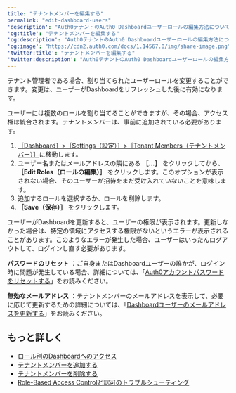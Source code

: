 ---
title: "テナントメンバーを編集する"
permalink: "edit-dashboard-users"
'description': "Auth0テナントのAuth0 Dashboardユーザーロールの編集方法について説明します。"
'og:title': "テナントメンバーを編集する"
'og:description': "Auth0テナントのAuth0 Dashboardユーザーロールの編集方法について説明します。"
'og:image': "https://cdn2.auth0.com/docs/1.14567.0/img/share-image.png"
'twitter:title': "テナントメンバーを編集する"
'twitter:description': "Auth0テナントのAuth0 Dashboardユーザーロールの編集方法について説明します。"
---

テナント管理者である場合、割り当てられたユーザーロールを変更することができます。変更は、ユーザーがDashboardをリフレッシュした後に有効になります。

ユーザーには複数のロールを割り当てることができますが、その場合、アクセス権は統合されます。テナントメンバーは、事前に追加されている必要があります。

1. [［Dashboard］>［Settings（設定）］>［Tenant Members（テナントメンバー）］](https://manage.auth0.com/#/tenant/admins)に移動します。
2. ユーザー名またはメールアドレスの隣にある **［...］** をクリックしてから、**［Edit Roles（ロールの編集）］** をクリックします。このオプションが表示されない場合、そのユーザーが招待をまだ受け入れていないことを意味します。
3. 追加するロールを選択するか、ロールを削除します。
4. **［Save（保存）］** をクリックします。

<Callout icon="file-lines" color="#0EA5E9" iconType="regular">

ユーザーがDashboardを更新すると、ユーザーの権限が表示されます。更新しなかった場合は、特定の領域にアクセスする権限がないというエラーが表示されることがあります。このようなエラーが発生した場合、ユーザーはいったんログアウトして、ログインし直す必要があります。

</Callout>

**パスワードのリセット** ：ご自身またはDashboardユーザーの誰かが、ログイン時に問題が発生している場合、詳細については、「[Auth0アカウントパスワードをリセットする](/ja-jp/troubleshoot/customer-support/reset-account-passwords)」をお読みください。

**無効なメールアドレス** ：テナントメンバーのメールアドレスを表示して、必要に応じて更新するための詳細については、「[Dashboardユーザーのメールアドレスを更新する](/ja-jp/get-started/manage-dashboard-access/update-dashboard-user-email)」をお読みください。

## もっと詳しく

* [ロール別のDashboardへのアクセス](/ja-jp/get-started/manage-dashboard-access/feature-access-by-role)
* [テナントメンバーを追加する](/ja-jp/get-started/manage-dashboard-access/add-dashboard-users)
* [テナントメンバーを削除する](/ja-jp/get-started/manage-dashboard-access/remove-dashboard-users)
* [Role-Based Access Controlと認可のトラブルシューティング](/ja-jp/troubleshoot/authentication-issues/troubleshoot-rbac-authorization)